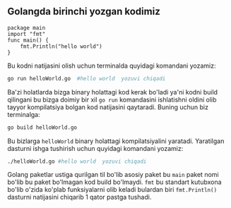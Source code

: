 
## Golangda birinchi yozgan kodimiz

``` mdx filename="helloWorld.go" go copy
package main
import "fmt"
func main() {
    fmt.Println("hello world")
}
```

Bu kodni natijasini olish uchun terminalda quyidagi komandani yozamiz:
``` sh copy
go run helloWorld.go  #hello world  yozuvi chiqadi
```

Ba'zi holatlarda bizga binary holattagi kod kerak bo'ladi ya'ni kodni build qilingani bu bizga doimiy bir xil ```go run```
 komandasini ishlatishni oldini olib tayyor kompilatsiya bolgan kod natijasini qaytaradi. Buning uchun biz terminalga:

``` sh copy
go build helloWorld.go
```

Bu bizlarga ```helloWorld``` binary holattagi kompilatsiyalini  yaratadi.
Yaratilgan dasturni ishga tushirish uchun quyidagi komandani yozamiz:

``` sh copy
./helloWorld.go #hello world  yozuvi chiqadi
```

Golang paketlar ustiga qurilgan til bo'lib asosiy paket bu ```main``` paket nomi bo'lib bu paket bo'lmagan kod build bo'lmaydi.
```fmt``` bu standart kutubxona bo'lib o'zida ko'plab funksiyalarni olib keladi bulardan biri ```fmt.Println()``` dasturni natijasini chiqarib 1 qator pastga tushadi.


